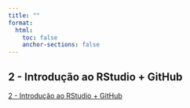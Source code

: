 ```yaml
---
title: ""
format:
  html:
    toc: false
    anchor-sections: false
---
```


## 2 - Introdução ao RStudio + GitHub

[2 - Introdução ao RStudio + GitHub](/slides/02-introducao_ao_RStudio+GitHub/02-introducao_ao_RStudio+GitHub.html)